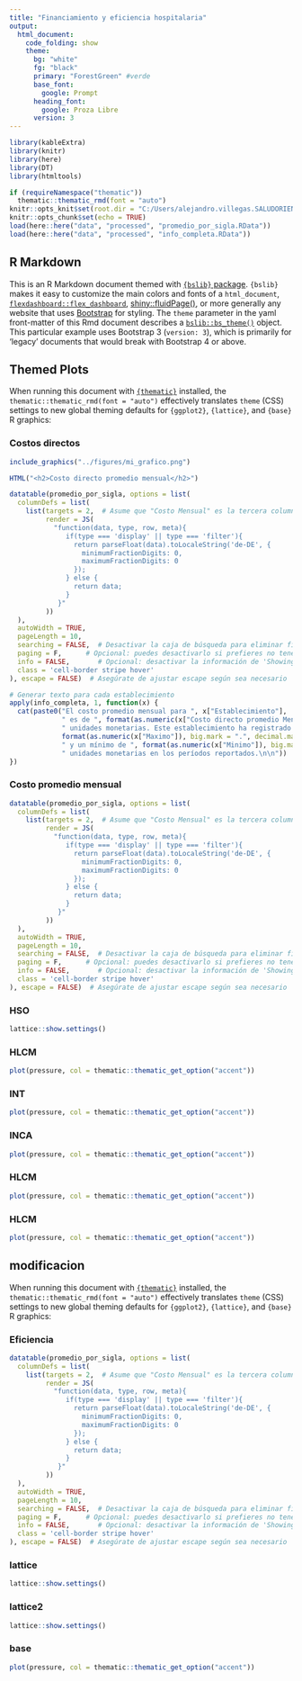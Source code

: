 ```yaml
---
title: "Financiamiento y eficiencia hospitalaria"
output: 
  html_document:
    code_folding: show
    theme:
      bg: "white"
      fg: "black"
      primary: "ForestGreen" #verde
      base_font:
        google: Prompt
      heading_font:
        google: Proza Libre
      version: 3
---
```


```r
library(kableExtra)
library(knitr)
library(here)
library(DT)
library(htmltools)
```


```r
if (requireNamespace("thematic")) 
  thematic::thematic_rmd(font = "auto")
knitr::opts_knit$set(root.dir = "C:/Users/alejandro.villegas.SALUDORIENTE/Documents/GitHub/financiamiento_bbdd_postgres/outputs/reports")
knitr::opts_chunk$set(echo = TRUE)
load(here::here("data", "processed", "promedio_por_sigla.RData"))
load(here::here("data", "processed", "info_completa.RData"))
```



## R Markdown

This is an R Markdown document themed with [`{bslib}` package](https://rstudio.github.io/bslib/). `{bslib}` makes it easy to customize the main colors and fonts of a `html_document`, [`flexdashboard::flex_dashboard`](https://flexdashboard-pkg.netlify.app/articles/articles/theme.html), [shiny::fluidPage()](https://shiny.rstudio.com/reference/shiny/latest/fluidPage.html), or more generally any website that uses [Bootstrap](https://getbootstrap.com/) for styling. The `theme` parameter in the yaml front-matter of this Rmd document describes a [`bslib::bs_theme()`](https://rstudio.github.io/bslib/reference/bs_theme.html) object. This particular example uses Bootstrap 3 (`version: 3`), which is primarily for 'legacy' documents that would break with Bootstrap 4 or above.

## Themed Plots {.tabset .tabset-pills}

When running this document with [`{thematic}`](https://rstudio.github.io/thematic/) installed, the `thematic::thematic_rmd(font = "auto")` effectively translates `theme` (CSS) settings to new global theming defaults for `{ggplot2}`, `{lattice}`, and `{base}` R graphics:

### Costos directos

```r
include_graphics("../figures/mi_grafico.png")
```

```r

HTML("<h2>Costo directo promedio mensual</h2>")

datatable(promedio_por_sigla, options = list(
  columnDefs = list(
    list(targets = 2,  # Asume que "Costo Mensual" es la tercera columna (índice base-0)
         render = JS(
           "function(data, type, row, meta){
              if(type === 'display' || type === 'filter'){
                return parseFloat(data).toLocaleString('de-DE', {
                  minimumFractionDigits: 0,
                  maximumFractionDigits: 0
                });
              } else {
                return data;
              }
            }"
         ))
  ),
  autoWidth = TRUE,
  pageLength = 10,
  searching = FALSE,  # Desactivar la caja de búsqueda para eliminar filtros
  paging = F,      # Opcional: puedes desactivarlo si prefieres no tener paginación
  info = FALSE,       # Opcional: desactivar la información de 'Showing 1 to N of N entries'
  class = 'cell-border stripe hover'
), escape = FALSE)  # Asegúrate de ajustar escape según sea necesario

```



```r


# Generar texto para cada establecimiento
apply(info_completa, 1, function(x) {
  cat(paste0("El costo promedio mensual para ", x["Establecimiento"], 
             " es de ", format(as.numeric(x["Costo directo promedio Mensual"]), big.mark = ".", decimal.mark = ",", digits = 2), 
             " unidades monetarias. Este establecimiento ha registrado un gasto máximo de ", 
             format(as.numeric(x["Maximo"]), big.mark = ".", decimal.mark = ",", digits = 2), 
             " y un mínimo de ", format(as.numeric(x["Minimo"]), big.mark = ".", decimal.mark = ",", digits = 2), 
             " unidades monetarias en los períodos reportados.\n\n"))
})

```


### Costo promedio mensual

```r

datatable(promedio_por_sigla, options = list(
  columnDefs = list(
    list(targets = 2,  # Asume que "Costo Mensual" es la tercera columna (índice base-0)
         render = JS(
           "function(data, type, row, meta){
              if(type === 'display' || type === 'filter'){
                return parseFloat(data).toLocaleString('de-DE', {
                  minimumFractionDigits: 0,
                  maximumFractionDigits: 0
                });
              } else {
                return data;
              }
            }"
         ))
  ),
  autoWidth = TRUE,
  pageLength = 10,
  searching = FALSE,  # Desactivar la caja de búsqueda para eliminar filtros
  paging = F,      # Opcional: puedes desactivarlo si prefieres no tener paginación
  info = FALSE,       # Opcional: desactivar la información de 'Showing 1 to N of N entries'
  class = 'cell-border stripe hover'
), escape = FALSE)  # Asegúrate de ajustar escape según sea necesario

```

### HSO

```r
lattice::show.settings()
```

### HLCM

```r
plot(pressure, col = thematic::thematic_get_option("accent"))
```


### INT

```r
plot(pressure, col = thematic::thematic_get_option("accent"))
```


### INCA

```r
plot(pressure, col = thematic::thematic_get_option("accent"))
```


### HLCM

```r
plot(pressure, col = thematic::thematic_get_option("accent"))
```


### HLCM

```r
plot(pressure, col = thematic::thematic_get_option("accent"))
```









## modificacion {.tabset .tabset-pills}

When running this document with [`{thematic}`](https://rstudio.github.io/thematic/) installed, the `thematic::thematic_rmd(font = "auto")` effectively translates `theme` (CSS) settings to new global theming defaults for `{ggplot2}`, `{lattice}`, and `{base}` R graphics:

### Eficiencia

```r

datatable(promedio_por_sigla, options = list(
  columnDefs = list(
    list(targets = 2,  # Asume que "Costo Mensual" es la tercera columna (índice base-0)
         render = JS(
           "function(data, type, row, meta){
              if(type === 'display' || type === 'filter'){
                return parseFloat(data).toLocaleString('de-DE', {
                  minimumFractionDigits: 0,
                  maximumFractionDigits: 0
                });
              } else {
                return data;
              }
            }"
         ))
  ),
  autoWidth = TRUE,
  pageLength = 10,
  searching = FALSE,  # Desactivar la caja de búsqueda para eliminar filtros
  paging = F,      # Opcional: puedes desactivarlo si prefieres no tener paginación
  info = FALSE,       # Opcional: desactivar la información de 'Showing 1 to N of N entries'
  class = 'cell-border stripe hover'
), escape = FALSE)  # Asegúrate de ajustar escape según sea necesario

```

### lattice

```r
lattice::show.settings()
```

### lattice2

```r
lattice::show.settings()
```

### base

```r
plot(pressure, col = thematic::thematic_get_option("accent"))
```
